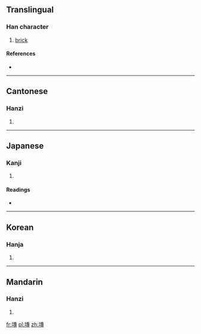 ==Translingual==

===Han character===
{{Han char|rn=32|rad=土|as=11|sn=14|four=4514<sub>3</sub>|canj=土十戈戈 (GJII)}}

# [[brick]]

====References====
* {{Han ref|kx=0237.080|dkj=05400|dj=0475.150|hdz=10478.060|uh=587C|ud=22652|bh=E157|bd=57687}}

----

==Cantonese==

===Hanzi===
{{yue-hanzi|jyut=|y=jyun1}}

# {{defn|Cantonese|sort=土11}}

----

==Japanese==

===Kanji===
{{ja-kanji|grade=|rs=土11}}

# {{defn|Japanese|sort=土11}}

====Readings====
* {{ja-readings|on=[[せん]] (sen), [[たん]] (tan), [[だん]] (dan), [[ぜん]] (zen)|kun=[[かはら]] (kahara)}}

----

==Korean==

===Hanja===
{{ko-hanja|hangeul=전|rv=jeon|mr=chŏn}}

# {{defn|Korean|sort=土11}}

----

==Mandarin==

===Hanzi===
{{cmn-hanzi|pin=[[zhuān]] ([[zhuan1]])|wg=chuan<sup>1</sup>}}

# {{defn|Mandarin|sort=土11}}

[[fr:塼]]
[[pl:塼]]
[[zh:塼]]